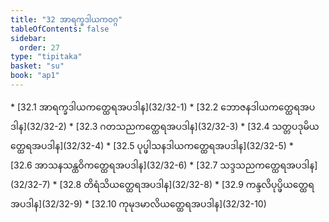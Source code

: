 ```yaml
---
title: "32 အာရက္ခဒါယကဝဂ္ဂ"
tableOfContents: false
sidebar:
  order: 27
type: "tipitaka"
basket: "su"
book: "ap1"
---
```



<DynamicBreadcrumb />



<TableOfContents book="ap1" section="32">
* [32.1 အာရက္ခဒါယကတ္ထေရအပဒါန](32/32-1)
* [32.2 ဘောဇနဒါယကတ္ထေရအပဒါန](32/32-2)
* [32.3 ဂတသညကတ္ထေရအပဒါန](32/32-3)
* [32.4 သတ္တပဒုမိယတ္ထေရအပဒါန](32/32-4)
* [32.5 ပုပ္ဖါသနဒါယကတ္ထေရအပဒါန](32/32-5)
* [32.6 အာသနသန္ထဝိကတ္ထေရအပဒါန](32/32-6)
* [32.7 သဒ္ဒသညကတ္ထေရအပဒါန](32/32-7)
* [32.8 တိရံသိယတ္ထေရအပဒါန](32/32-8)
* [32.9 ကန္ဒလိပုပ္ဖိယတ္ထေရအပဒါန](32/32-9)
* [32.10 ကုမုဒမာလိယတ္ထေရအပဒါန](32/32-10)
</TableOfContents>